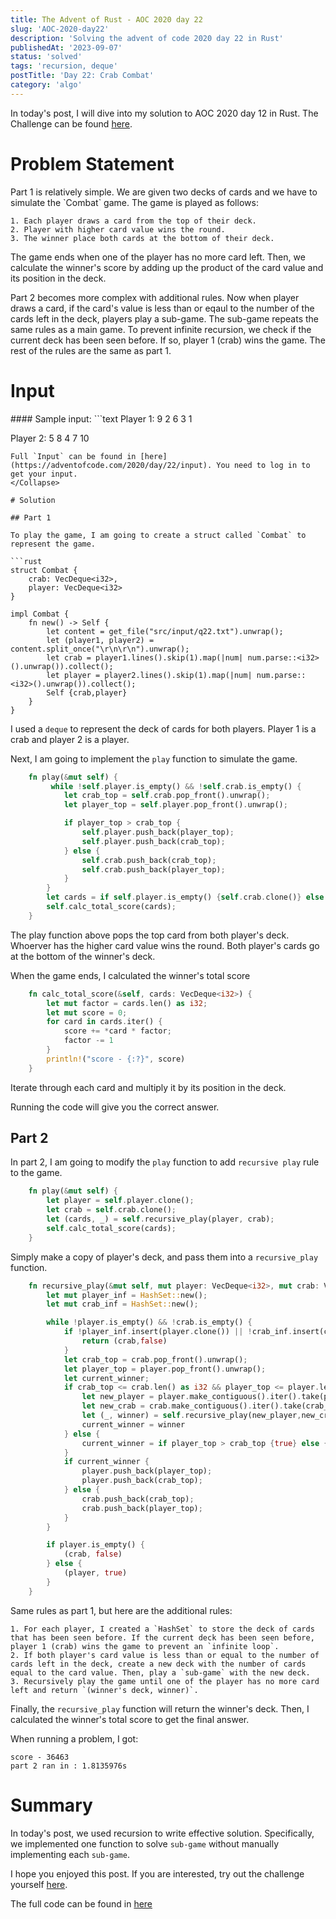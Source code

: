 ```yaml
---
title: The Advent of Rust - AOC 2020 day 22
slug: 'AOC-2020-day22'
description: 'Solving the advent of code 2020 day 22 in Rust'
publishedAt: '2023-09-07'
status: 'solved'
tags: 'recursion, deque'
postTitle: 'Day 22: Crab Combat'
category: 'algo'
---
```


In today's post, I will dive into my solution to AOC 2020 day 12 in Rust. The Challenge can be found [here](https://adventofcode.com/2020/day/22).

# Problem Statement

<Collapse>
Part 1 is relatively simple. We are given two decks of cards and we have to simulate the `Combat` game. The game is played as follows:

    1. Each player draws a card from the top of their deck.
    2. Player with higher card value wins the round.
    3. The winner place both cards at the bottom of their deck.

The game ends when one of the player has no more card left. Then, we calculate the winner's score by adding up the product of the card value and its position in the deck.

Part 2 becomes more complex with additional rules. Now when player draws a card, if the card's value is less than or eqaul to the number of the cards left in the deck, players play a sub-game. The sub-game repeats the same rules as a main game. To prevent infinite recursion, we check if the current deck has been seen before. If so, player 1 (crab) wins the game. The rest of the rules are the same as part 1.
</Collapse>

# Input
<Collapse>
#### Sample input:
```text
Player 1:
9
2
6
3
1

Player 2:
5
8
4
7
10
```
Full `Input` can be found in [here](https://adventofcode.com/2020/day/22/input). You need to log in to get your input.
</Collapse>

# Solution

## Part 1

To play the game, I am going to create a struct called `Combat` to represent the game.

```rust
struct Combat {
    crab: VecDeque<i32>,
    player: VecDeque<i32>
}

impl Combat {
    fn new() -> Self {
        let content = get_file("src/input/q22.txt").unwrap();
        let (player1, player2) = content.split_once("\r\n\r\n").unwrap();
        let crab = player1.lines().skip(1).map(|num| num.parse::<i32>().unwrap()).collect();
        let player = player2.lines().skip(1).map(|num| num.parse::<i32>().unwrap()).collect();
        Self {crab,player}
    }
}
```
I used a `deque` to represent the deck of cards for both players. Player 1 is a crab and player 2 is a player.

Next, I am going to implement the `play` function to simulate the game.

```rust
    fn play(&mut self) {
         while !self.player.is_empty() && !self.crab.is_empty() {
            let crab_top = self.crab.pop_front().unwrap();
            let player_top = self.player.pop_front().unwrap();

            if player_top > crab_top {
                self.player.push_back(player_top);
                self.player.push_back(crab_top);
            } else {
                self.crab.push_back(crab_top);
                self.crab.push_back(player_top);
            }
        } 
        let cards = if self.player.is_empty() {self.crab.clone()} else {self.player.clone()};
        self.calc_total_score(cards); 
    }
```
The play function above pops the top card from both player's deck. Whoerver has the higher card value wins the round. Both player's cards go at the bottom of the winner's deck. 

When the game ends, I calculated the winner's total score

```rust
    fn calc_total_score(&self, cards: VecDeque<i32>) {
        let mut factor = cards.len() as i32;
        let mut score = 0;
        for card in cards.iter() {
            score += *card * factor;
            factor -= 1
        }
        println!("score - {:?}", score)
    }
```

Iterate through each card and multiply it by its position in the deck.

Running the code will give you the correct answer.

## Part 2

In part 2, I am going to modify the `play` function to add `recursive play` rule to the game.

```rust
    fn play(&mut self) {
        let player = self.player.clone();
        let crab = self.crab.clone();
        let (cards, _) = self.recursive_play(player, crab);
        self.calc_total_score(cards); 
    }
```

Simply make a copy of player's deck, and pass them into a `recursive_play` function.

```rust
    fn recursive_play(&mut self, mut player: VecDeque<i32>, mut crab: VecDeque<i32>) -> (VecDeque<i32>, bool){
        let mut player_inf = HashSet::new();
        let mut crab_inf = HashSet::new();

        while !player.is_empty() && !crab.is_empty() {
            if !player_inf.insert(player.clone()) || !crab_inf.insert(crab.clone()) {
                return (crab,false)
            }
            let crab_top = crab.pop_front().unwrap();
            let player_top = player.pop_front().unwrap();
            let current_winner;
            if crab_top <= crab.len() as i32 && player_top <= player.len() as i32 {
                let new_player = player.make_contiguous().iter().take(player_top as usize).cloned().collect();
                let new_crab = crab.make_contiguous().iter().take(crab_top as usize).cloned().collect();
                let (_, winner) = self.recursive_play(new_player,new_crab);
                current_winner = winner
            } else {
                current_winner = if player_top > crab_top {true} else {false}
            }
            if current_winner {
                player.push_back(player_top);
                player.push_back(crab_top);
            } else {
                crab.push_back(crab_top);
                crab.push_back(player_top);
            }
        } 

        if player.is_empty() {
            (crab, false)
        } else {
            (player, true)
        }
    }
```
Same rules as part 1, but here are the additional rules:

    1. For each player, I created a `HashSet` to store the deck of cards that has been seen before. If the current deck has been seen before, player 1 (crab) wins the game to prevent an `infinite loop`.
    2. If both player's card value is less than or equal to the number of cards left in the deck, create a new deck with the number of cards equal to the card value. Then, play a `sub-game` with the new deck.
    3. Recursively play the game until one of the player has no more card left and return `(winner's deck, winner)`. 

Finally, the `recursive_play` function will return the winner's deck. Then, I calculated the winner's total score to get the final answer.

When running a problem, I got:
```text
score - 36463
part 2 ran in : 1.8135976s
```

# Summary

In today's post, we used recursion to write effective solution. Specifically, we implemented one function to solve `sub-game` without manually implementing each `sub-game`.

I hope you enjoyed this post. If you are interested, try out the challenge yourself [here](https://adventofcode.com/2020/day/22).

The full code can be found in [here](https://github.com/tomhyhan/advent_rust/blob/main/advent-2020/src/q22.rs)
